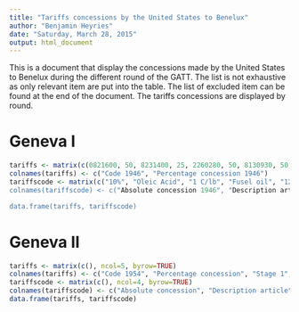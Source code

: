 ```yaml
---
title: "Tariffs concessions by the United States to Benelux"
author: "Benjamin Heyries"
date: "Saturday, March 28, 2015"
output: html_document
---
```


This is a document that display the concessions made by the United States to Benelux during the different round of the GATT. The list is not exhaustive as only relevant item are put into the table. The list of excluded item can be found at the end of the document.
The tariffs concessions are displayed by round.

Geneva I
================

```r
tariffs <- matrix(c(0821600, 50, 8231400, 25, 2260280, 50, 8130930, 50, 8243600, 33, 8380940, 00, 8380140, 50, 8380150, 50, 8240000, 50, 8241000, 50, 8402500, 50, 8402600, 50, 8140700, 50, 8380500, 00, 8040680, 50, 8089200, 50, 8380340, 00, 8380350, 00, 8380410, 50, 8380560, 33, 8380620, 50, 0097300, 10, 0097500, 50, 0932100, 50, 2946000, 50, 2946100, 50, 8291100, 31, "8380811M", 20, "8380811S", 50, 0821100, 50, 1422000, NA, 2260040, 50, 1428200, 33, 8420100, 38, 8380380, 44, 8420170, 25, 8410000, 42, 8410100, 50, 8411000, 33, 8330400, 50, 8330500, 25, 8340000, 25, 8350400, 50, 2812000, 43, 2815000, 50, 2815100, 33, 2815900, 50, 8380390, 22, 8380400, 38, 8380921, 50, 8380933, NA, 5380530, NA, 5380540, 50, 5720000, 50, 5722200, 50, 5181000, 60, 5181200, 50, 5182000, 50, 5420100, 50, 6301000, 50, 5250400, NA, 5200400, 30, 5200410, 30, 5200420, 30, 5200430, 30, 5200450, 30, 5200470, 30, 5200490, 30, 5200520, 30, 5200530, 30, 5200540, 30, 5200550, 30, 5200560, 30, 5200570, 30, 5200590, 30, 5200660, 30, 5200670, 30, 5200680, 30, 5200690, 30, 5200700, 30, 5200710, 30, 5200720, 30, 5200760, 30, 5200770, 30, 5200780, 30, 5200790, 30, 5200800, 30, 5200810, 30, 5200820, 30, 5250000, 50, 5250100, 50, 5240400, 50, 5220000, 50, 5220010, 50, 5220020, 50, 5220020, 50, 5220030, 50, 5220100, 50, 5220110, 50, 5220120, 50, 5220130, 50, 5220200, 50, 5220210, 50, 5220220, 50, 5240000, 50, 5240010, 50, 5240020, 50, 5240030, 50, 5240090, 50, 5240100, 50, 5240110, 50, 5240120, 50, 5240130, 50, 5240180, 50, 5240190, 50, 5240300, 50, 5240310, 50, 5240320, 50, 5270800, 50, 5290300, 33, 5080100, 50, 5080300, 50, 6003300, 30, 6003500, 33, 6020100, 50, 6020200, 50, 6021100, 50, 6021200, 50, 6005000, 50, 6005100, 50, 6005200, 50, 6005300, 50, 6008000, 50, 6008100, 50, 6008200, 50, 6008300, 50, 6008400, 50, 6041000, 50, 6041200, 50, 6041300, 50, 6041400, 50, 6042000, 50, 6042100, 50, 6042200, 50, 6042300, 50, 6042400, 50, 6044000, 50, 6044200, 50, 6044300, 50, 6044400, 50, 6053000, 50, 6053000, 50, 6053100, 50, 6053200, 50, 6053300, 50, 6055000, 50, 6055100, 50, 6055200, 50, 6055130, 50, 6039000, NA, 6039100, NA, 6039300, 50, 6054000, NA, 6054100, NA, 6054200, NA, 6054300, NA, 6054400, NA, 6054500, NA, 6054600, NA, 6054700, 50, 6054800, 50, "Vario", 50, 6081000, 38, 6081100, 33, 6111000, 40, 6101020, 43, 6111300, 46, 6110500, 25, 6110900, 25, 6036000, 50, 6098100, 50, 6790800, 40, 6094900, 50, 6100510, 50, 6100520, 50, 6100160, 40, 6113500, 50, 6092000, 50, 6092100, 50, 6092200, 50, 6092300, 50, 6092400, 50, 6200500, 50, 6200510, 50, 6200520, 43, 6112000, 25, 6112100, 33, 6112600, 00, 6112700, 50, 6111230, NA, 6200530, 50, 6200540, 50, 6200820, 40, 6200970, 50, 7090690, 50, 7090700, 43, 7090710, 43, 9470400, 33, 9470410, 50, 9470420, NA, 9470430, NA, 9470440, 30, 9470450, NA, 9470480, 39, 9470490, 50, 9470500, NA, 9470530, 00, 9470540, NA, 9470560, NA, 9470580, 45, 9590024, 50, 9550980, 50, 6559900, 50, 6100700, 40, 6100710, 50, 4280220, 50, 2620100, 33, 2601100, 20, 0040000, 44, 0040100, 36, 0040700, 41, 0041000, 49, 0041100, 50, 0041300, 50, 0036500, 50, 0046700, NA, 0862100, 50, 0862200, 50, 0862300, 00, 0862400, 50, 0862500, 50, 0862600, 50, 0700000, 40, 0700100, 33, 1090150, 50, 1059100, 50, 1059200, 00, 1318300, NA, 1330890, 50, 2501000, 50, 2503000, 00, 2504000, 17, 2506000, 50, 2506900, 33, 2552000, 00, 2552100, 50, 2265000, 50, 2451000, 17, 2454000, 33, 2454100, 33, 2456000, 00, 2460100, 33, 2460120, 00, 2460130, 00, 2460220, 33, 2460240, 38, 2460260, 50, 2460420, 25, 2460500, 33, 2460700, 00, 2460990, 33, 1191500, 50, 1236100, 50, 1236300, 33, 1210040, 50, 1235100, 29, 1235200, 40, 1249600, 50, 1250210, 50, 1210010, 50, 1250440, 33, 1250540, 17, 1502100, 33, 1503500, 33, 1503000, 25, 1502300, 25, 1503300, 25, 1770310, 50, 1800000, 50, 3078000, 27, 3080100, 44, 3086600, 40, 3230400, 40, 3224300, 50, 3224900, 50, 3262500, 00, 3262600, 00, 3262700, 50, 3390020, 50, 3272500, 50, 3417110, 00, 3417200, 50, 3417500, 25, 3248100, 50, 3286000, 50, 3276000, 50, 3274000, 50, 3248200, 50, 3287300, 50, 3285100, 50, 3285300, 50, 3963600, 50, 3550000, 25, 3550100, 19, 2553000, 18, 3553100, 23, 3553200, 19, 3553400, 25, 3553500, 19, 3553600, 30, 3553700, 25, 3553000, 00, 3553900, 00, 3554000, 00, 3609000, NA, 3609100, NA, 3609200, NA, 3670010, 25, 3670020, 25, 3670030, 25, 3670030, 25, 3670050, 25, 3670110, 25, 3670120, 25, 3670130, 25, 3670130, 25, 3670140, 25, 3670150, 25, 3801000, 50, 3801300, NA, 3801600, NA, 3801900, NA, 3802500, 50, 3802600, NA, 3802700, NA, 3802800, NA, 3805000, 50, 3805100, 50, 3805200, 50, 3810000, 20, 4740140, 50, 4721200, 50, 4721300, NA, 4727000, 00, 4727500, NA, 9040000, 50, 9040100, 50, 9040200, 00, 9040400, 47, 9522400, 50, 9522500, 47, 4274610, 50, 4724620, 50, 4724710, NA, 4772000, 50, 4717300, 50, 9510410, 47, 9510510, 40, 4799540, 00, 5520000, 50, 5520100, 50, 5520030, 50, 5520050, 50, 3910100, 50, 3910200, 50, 3910300, 50, 3910500, 50, 0741000, 46, 3698800, 50, 3698500, 50, 3698600, 50, 5957000, 00, 3163000, 50, 3163100, 44, 3293000, 50, 3293100, 44, 3643000, 50, 3643100, 44, 3749000, 50, 3749100, 44, 6883400, 50, 6883600, 44, 3963700, 50, 0306100, 17, 2950060, 50, 9850640, 50, 9010000, 50, 9010200, 50, 9010300, 50, 9010300, 50, 9010900, 50, 9019100, 50, 9019200, 50, 9019200, 50, 9019300, 50, 9019600, 50, 9019700, 50, 9019800, 50, 9030100, 00, 9800410, 50, 2260210, 25, 2260230, 25, 2210020, "Bind", 7890090, "Bind", 2308000, "Bind", 8380005, "Bind", 9919300, "Bind", 2201000, "Bind", 3411000, "Bind", 8380009, "Bind", 5009000, "Bind", 6661000, "Bind", 2210040, "Bind", 2210290, "Bind", 2210860, "Bind", 8380017, "Bind", 3403000, "Bind", 3403000, "Bind", 3409200, "Bind", 8500000, "Bind", 8509800, "Bind", 8511300, "Bind", 8519100, "Bind", 8519300, "Bind", 8519400, "Bind", 8519500, "Bind", 2102000, "Bind", 2109700, "Bind", 0930000, "Bind", 2237000, "Bind", 3428300, "Bind", 0715000, "Bind", 0729400, "Bind", 2274100, "Bind", 2280160, "Bind", 2243000, "Bind", 5054300, "Bind", 5054500, "Bind", 5054600, "Bind", 5054700, "Bind", 5057000, "Bind", 5062000, "Bind", 5067100, "Bind", 5076000, "Bind", 5077000, "Bind", 8130350, "Bind", 8102000, "Bind", 8103200, "Bind", 8103300, "Bind", 8103300, "Bind", 8103400, "Bind", 8103500, "Bind", 8103600, "Bind", 8103800, "Bind", 8103900, "Bind", 8360000, "Bind", 1227000, "Bind", 0293200, "Bind", 8335000, "Bind", 1529000, "Bind", 1539000, "Bind", 1540000, "Bind", 1541000, "Bind", 1542000, "Bind", 1228000, "Bind", 2934000, "Bind", 5750500, "Bind", 6093000, "Bind", 4066000, "Bind"), ncol=2, byrow=TRUE)
colnames(tariffs) <- c("Code 1946", "Percentage concession 1946")
tariffscode <- matrix(c("10%", "Oleic Acid", "1 C/lb", "Fusel oil", "12.5%", "Fatty alcohol", "7.5%", "Haarlem oil", "5%", "Amonium silicofluoride", "0%", "Laundry sour", "1/10 ct/lb", "Aluminum sulfate 1", "1/10 ct/lb", "Aluminium sulfate 2", "5/8 ct/lb", "Amonium Chloride", "0.5 ct/lb", "Amonium nitrate", "0.1 ct /lb",  "Whiting", "0.25 ct/lb", "Whiting ground", "7.5%", "Haarlem oil doses", "0", "Flavouring extracts with alcohol", "1.75 ct/lb + 10%", "Naphthalene", "3.5 ct/lb + 22.5%", "Saccharin", "0", "Cobalt lineleate", "0", "Cobalt sulfate", "2 ct/lb", "Amyl acetate", "5%", "Flavouring extracts without alcohol", "5.5 ct/lb", "Hexamethylenotetramine", "2% + 0 ct", "Gelatine less 40 ct", "3.5 ct/lb + 10%", "Gelatine less 80 ct", "4 ct/lb + 12.5%", "Gelatine more 80ct", "1 ct/lb + 12.5%", "Vegetable glue less 40ct", "4 ct/lb + 12.5%", "Vegetable Glue more than 40ct", "7/15 ct/lb", "Refined glycerine", "5%", "Manganese compound: Borate", "12.5%","Manganese compound: sulphate", "10%", "Animal fats", "From 20% to 3ct/lb: more than 10%, less than 20%", "Corn or maise oil", "1ct/lb", "Poppy seed oil", "1 ct/lb", "Sesame oil", "3 ct/lb", "Blue pigments", "20%", "Activated chars and carbons", "0.625 ct/lb", "Red load", "5/8 ct/lb", "Lithopone 1", "7/8 ct/lb + 7.5%", "Lithopone 2", "0.3 ct/lb", "Zinc oxide", "3.5 ct/lb", "Potassium forricianide = red", "1 ct/lb", "Potassium forrocyanide = yellow", "0.5 ct/lb", "Sodium forrocyanide = yellow", "3/4 ct/lb", "Sodium silicoflurride", "3/4 ct/lb", "Potato starch", "3/4 ct/lb", "Corn starsh", "0.5 ct/lb", "Rice starsh", "0.5 ct/lb", "Wheat starsh", "0.75 ct/lb", "Other starsh", "0.5 ct/lb", "Potato Dextrine", "0.75 ct/lb", "Other dextrine", "15%", "Titanium", "unreadable", "Zinc chloride", "20% on the lower bound", "Ceramic mosaic tiles <40ct", "30%", "Ceramic tiles>40ct", "15/64 ct/lb", "Magnosite crude", "15/32 ct/lb", "Magnisite: Ground caustique", "0.0225 ct/lb", "Cement: hydraulic", "0225 ct/lb", "Hydraulic cement clinker", "0.03 ct/lb", "White nonstaining cement", "50 ct/ton", "Sand >95% selica", "50 ct/ton", "Bauxite crude", "From 60% to 50 ct (30-50%)", "Plated or cased glassware", "27/64 ct/lb","Cylinder, crown and sheet glass (CCSG) 1", "29/64 ct/lb", "CCSG 2", "35/64 ct/lb", "CCSG 3", "38/64 ct/lb", "CCSG 4", "33/64 ct/lb", "CCSG 5", "59/64 ct/lb", "CCSG 6", "54/64 ct/lb", "CCSG 7", "27/64 ct/lb", "CCSG 8", "29/64 ct/lb", "CCSG 9", "35/64 ct/lb", "CCSG 10", "38/64 ct/lb", "CCSG 11", "33/64 ct/lb", "CCSG 12", "59/64", "CCSG 13", "54/64 ct/lb", "CCSG 14", "27/64 ct/lb", "CCSG 15", "29/64 ct/lb", "CCSG 16", "35/64 ct/lb", "CCSG 17", "38/64 ct/lb", "CCSG 18", "33/64 ct/lb", "CCSG 19", "59/64 ct/lb", "CCSG 20", "54/64 ct/lb", "CCSG 21", "27/64 ct/lb", "CCSG 22", "29/64 ct/lb", "CCSG 23", "35/64 ct/lb", "CCSG 24", "38/64 ct/lb", "CCSG 25", "33/64 ct/lb", "CCSG 26", "59/64 ct/lb", "CCSG 27", "54/64 ct/lb", "CCSG 28", "22.5%", "Luminated Glass", "22.5%", "Manufacture of luminated glass", "0.75 ct/lb", "Rolled glass", "4.15 ct/sqf", "Plate glass (PG) 1", "5.65 ct/sqf", "PG 2", "5.85 ct/sqf", "PG3", "6.60 ct/sqf", "PG 4", "4.15 ct/sqf", "PG 5", "5.65 ct/sqf", "PG 6", "5.85 ct/sqf", "PG 7", "6.60", "PG 8", "5 ct/sqf", "PG with wire netting (PGWN) 1", "6.60 ct/sqf", "PGWN 2", "7.65 ct/sqf", "PGWN 3", "4.15 ct/sqf", "CCSG not plate gass (CCSGNPG) 1", "5.65 ct/sqf", "CCSGNPG 2", "5.85 ct/sqf", "CCSGNPG 3", "6.60 ct/sqf", "CCSGNPG 4", "25% for min", "CCSGNPG 5", "20% for min", "CCSGNPG 6", "5 ct/sqf", "OTher CCSG (OCCSG) 1", "6.60 ct/sqf", "OCCSG 2", "7.65 ct/sqf", "OCCSG 3", "25%", "Pressed glass building block", "10%", "Circular glass tiles", "50 ct/cuft", "Black marbel: dressed or sawed", "32.5 ct/cuft", "Black marble: rough", "37.5 ct/ton", "Pig Iron: no dutiable alloy", "37.5 ct/ton", "Pig iron: with dutiable alloy", "0.125 ct/lb", "unfinished iron 1", "0.25 ct/lb", "unfinished iron 2", "0.125 ct/lb", "Non-iron muck bars 1", "0.25 ct/lb", "Non-iron muck bars 2", "0.25 ct/lb", "Steel concrete reinforcement bars (SCRB) 1", "0.2 ct/lb", "SCRB 2", "10%", "SCRB 3", "10%", "SCRB 4", "0.125 ct/lb", "Steel bars 1", "0.2 ct/lb", "Steel bars 2", "3/16 ct/lb", "Steel bar 3", "10%", "Steel bar 4", "10%", "Steel bar 5", "0.125 ct/lb", "Steel ingot", "3/16 ct/lb", "Steel ingot 2", "10%", "Steel ingot 3", "10%", "Steel ingot 4", "0.125 ct/lb", "Steel billets 1", "0.2 ct/lb", "Steel billets 2", "3/16 ct/lb", "Steel billets 3", "10%", "Steel billets 4", "10%", "Steel billets 5", "0.125 ct/lb", "Various steel item (VSI) 1", "0.2 ct/lb", "VSI 2", "10%", "VSI 3", "10%", "VSI 4", "0.125", "Steel circular saw plates (SCSP) 1", "0.2 ct/lb", "SCSP 2", "10%", "SCSP 3", "10%", "SCSP 4", "0.125", "Steel shouts and plates (SSP) 1", "0.2 ct/lb", "SSP 2", "10%", "SSP 3", "10%", "SSP 4", "From 0.35 ct/lb to 10% with 0.175 ct/lb min", "Boiler or other plate iron (BPI) 1", "From 0.35 ct/lb to 10% with 0.175 ct/lb min", "BPI 2", "10%", "BPI 3", "From 0.35 ct/lb to 10% with 0.175 ct/lb min", "Steel and skelp (SS) 1", "From 0.35 ct/lb to 10% with 0.175 ct/lb min", "SS 2", "From 0.45 ct/lb to 10% with 0.225 ct/lb min", "SS 3", "From 0.45 ct/lb to 10% with 0.225 ct/lb min", "SS 4", "From 0.60 ct/lb to 10% with 0.3 ct/lb min", "SS 5", "From 0.70 ct/lb to 10% with 0.35 ct/lb min", "SS 6", "From 0.60 ct/lb to 10% with 0.3 ct/lb min", "SS 7", "10%", "SS 8", "10%", "SS9", "0.1 ct/lb", "Additional duty on galvanized steel", "0.1 ct/lb", "Additional duty on pickled/cold rolled/cleaned steel", "0.085 ct/lb", "Not assembled structural shapes", "5%", "Assembled structural shapes", "0.1 ct/lb", "Hoops iron/steel 1", "0.15 ct/lb", "Hoops iron/steel 2", "0.25 ct/lb", "Hoops iron/steel 3", "0.05 ct/lb", "Hoops iron/steel 4", "0.05 ct/lb", "Hoops iron/steel 5", "0.125 ct/lb", "Wire rods",  "17.5%", "Wire strand", "10%", "Wire", "0.25 ct/lb", "Baling wire", "0.25 ct/lb", "Galvanized fencing wire (GFW) 1", "0.25 ct/lb", "GFW 2", "20%", "Woven wire cloth", "0.5 ct/lb", "Wheels for railways", "3/8 ct/lb", "Tubes 1", "5/8 ct/lb", "Tubes 2", "7/8 ct/lb", "Tubes 3", "5/8 ct/lb", "Tubes 4", "7/8 ct/lb", "Tubes 5", "0.5 ct/lb", "Bolts 1", "0.3 ct/lb", "Bolts 2", "15%", "Bolts 3", "0.1 ct/lb", "Cut nails 1", "5%", "Cut nails 2", "0", "Staples", "0.2 ct/lb", "Wire nails small", "0.25 ct/lb", "Wire snails big", "0.1 ct/lb", "Spikes", "15%", "Other spikes and staples", "15%", "Rivots", "0.5 ct/lb", "Other rivots", "10%", "Wood screws", "20%", "Hollow or flat ware", "17.5%", "Telephone apparitus", "7.5%", "X-ray tubes", "7.5%", "Other X-ray parts", "25 ct/unit + 7.5%", "Shotgun, combination shotgun (SCS) 1", "75 ct/unit + 22.5%", "SCS 2", "1 $/unit + 7.5%", "SCS 3", "2 $/unit + 22.5%", "SCS 4", "1 $/unit + 7.5%", "SCS 5", "3 $/unit + 22.5%", "SCS 6", "2 $/unit + 7.5%", "SCS 7", "5 $/unit + 22.5%", "SCS 8", "12.5%", "SCS 9", "32.5%", "SCS 10", "2 $/unit + 12.5%", "SCS 11", "0", "Barrels for shotgun", "1 $/unit + 10%", "Barrels for shotgun 2", "1.25 $/unit + 10%", "Stocks for shotgun", "12.5%", "Other shotgun parts", "2.25 $/unit + 32.5%", "Pigeon timer", "22.5%", "Clock cases", "22.5%", "Zinc manufactures (no precious)", "20%", "Wire fencing before weaving", "30%", "Wire fencing after weaving", "12.5%", "Bio-shavings", "0.50 $/lb", "Tobacco unmanufactured", "0.43 $/lb", "Manufactured tobacco", "0.8 ct/lb", "Condensed and evaporated milk (CEM) 1", "1 ct/lb", "CEM 2", "1.03 ct/lb", "CEM 3", "2.91 ct/lb", "Whole milk dried", "1.5 ct/lb", "Skimmed mild dried", "6.13 ct/lb", "Cream dried", "1.5 ct/lb + 10% for min", "Edam and Gouda", "0", "Other Edam and Cheese", "Live Birds 1", "25 ct/unit","10%", "Live Birds 2", "0", "Song Birds 1", "10%", "Song Birds 2", "25 ct/unit", "Other birds 1",  "10 %", "ohter Birds 2", "10%", "Herring pickled/Salted 1", "0.25 ct/lb + net instead of no precision", "Herrin pickled/salted 2","0.5 ct/lb", "Pearl Barley", "5/16 ct/lb", "Rice meal/flour/polish/bran", "0", "Broken rice", "Uniformed to 12.5 ct/cu.ft instead of seasons duty", "Hothouse grapes", "17.5%", "Other fruit pastes/pulps", "0.2 ct/unit", "Bulbs 1", "0", "Bulb 2", "0.1 ct/unit", "Bulb 3", "0.05 ct/unot", "Bulb 4", "5%", "Other bulbs", "0", "Rose stocks and plants", "2 ct/unit", "Rose plant and stock 2", "0.08 ct/lb", "Poppy seeds", "1 ct/lb", "Garden and field seeds (GFS) 1", "1 ct/lb", "GFS 2", "1 ct/lb", "GFS 3", "0", "GFS 4", "1 ct/lb", "GFS 5", "0", "GFS 6", "0", "GFS 7", "1 ct/lb", "GFS 8", " 3 ct/lb", "GFS 9", "1 ct/lb", "GFS 10", "1 ct/lb", "GFS 11", "1 ct/lb", "GFS 12", "0", "GFS 13", "1 ct/lb", "GFS 14", "1.5 ct/lb", "Beans in brine", "1 ct/lb + precision measurement", "Peas 1", "0.5 ct/lb + precision measurement", "Peas 2", "0.75 ct/lb", "Cabbage", "10%", "Cucumbers, pickled in brine", "10%", "Pickled onions or onions in brine", "12.5%", "Squerkraut", "17.5%", "Loup, Soup rolls or cubes", "0.75 ct/lb", "Crude chicory emdives", "0.5 ct/lb", "Crude chicory roots", "0.5 ct/lb", "Chicory ground or prepared", "0.5 ct/lb", "Cocoa unsweentened", "0.5 ct/lb", "Chocolate, unswentened", "0.5 ct/lb", "Sweetened cocoa or chocolate", "5%", "Sweetened cocoa or chocolate", "35 ct/gal + 2.50$/gal on alcohol content", "Cherry, prune, vine or juice", "15%", "Tapestries amd Jacquard", "27.5%", "Cotton pile fabrics", "10%", "Polishing, dust and other mop clothes", "10%", "Label for garnments", "10%", "Cotton oriental imitation floor covering", "17.5%", "Cotton out pile rugs", "0", "Unmanufactured Flax", "0", "Unmanufactured Flax 2", "5.60$/ton", "Unmanufactured Flax", "10%", "Silver and roving of vegetable", "20%", "Threads, tzines and cords of hemp and ramie", "0", "Cordage 1", "0.75 ct/lb", "Cordage 2", "5%", "Cords and twines of hard fiber", "15%", "Woven fabrics for paddings or interlinigs 1", "15%", "Woven fabrics for paddings or interlings 2", "15%", "Artists canvas of flax", "10%", "Woven fabrics 1", "10%", "Woven fabrics 2", "15%", "Pile non cotton fabrtics", "15%", "Manufacturer of non cotton pile fabrics", "20%", "Other floor covering", "4 ct/lb", "Wool noils (WN) 1", "4 ct/lb", "WN 2", "6 ct/lb", "WN 3", "3.5 ct/lb", "WN 4", "3.5 ct/lb", "WN 5", "3.5 ct/lb", "WN 6", "1.5 ct/lb", "WN 7", "3.5 ct/lb", "WN 8", "3.5 ct/ lb", "WN 9", "0", "WN 10", "0", "WN 11", "0", "WN 12", "12.5 ct/lb + 15%", "Green billiard clothes (GBC) 1", "12.5 ct/lb + 15%", "GBC 2", "12,5 ct/lb + 15%", "GBC 3", "10%", "Carpets, rugs, mats and parts(CRMP) 1", "10%", "CRMP 2", "10%", "CRMP 3", "10%", "CRMP 4", "10%", "CRMP 5", "10%", "CRMP 6", "10%", "CRMP 7", "10%", "CRMP 8", "10%", "CRMP 9", "22.5% with 22.5 ct/lb min", "Yarn of rayen or other synthetic textiles (YRS) 1", "22.5% with 32.5 ct/lb min", "YRS 2", "22.5% with 17.5 ct/lb min", "YRS 3", "25% with 27.5 ct/lb min", "YRS 4", "22.5% + 22.5 ct/lb with 45 ct/lb min", "YRS 5", "22.5% + 22.5 ct/lb with 35 ct/lb min", "YRS 6", "25% + 22.5 ct/lb with 40 ct/lb min", "YRS 7", "25% + 22.5 ct/lb with 30 ct/lb min", "YRS 8", "5%", "Rayon waste", "12.5%", "Rayon noils", "5 ct/lb + 12.5 ct/lb", "Garnetted rayon", "5%", "Filaments of rayon", "5%", "Strawboard", "1 ct/lb + 5%", "Vegetable parchment", "1.5 ct/lb + 5%", "Parafied paper", "0", "Uncoated paper", "0 ct/lb + 10%", "Other uncoated papers", "10%", "Photographic print and similar papers (PPSP) 1", "12.5%", "PPSP 2", "0", "PPSP 3", "10.5%", "PPSP 4", "15%", "Transparencies printed lithographically (TPL) 1", "17.5%", "TPL 2", "0.5 ct/lb + 10%", "Bristol board (BB) 1", "1.5 ct/lb +12.5%", "BB 2", "0.5 ct/lb +5%", "BB 3", "1.5 ct/lb + 7.5%", "BB 4", "7.5%", "Strawboard amd straw paper", "3.5%", "Books of bona fide foreign authorship", "5%", "Book not of bona fide foreign authorship", "0", "Ribben flycatchers", "0.3 ct/lb", "Shingles, siding, roofing and ridge rolls of asbestos cement (SSRRR) 1", "3/8 ct/lb", "SSRRR 2", "0.3 ct/lb", "Articles in part of asbestos cement 1", "3/8 ct/lb", "Articles in part of asbestos cement", "6.25%", "Harvest hats (HH) 1", "6.25%", "HH 2", "6.25", "HH 3", "6.25", "HH 4", "12.5%", " Cut fur for hatters use", "5%", "Curled hair", "10%", "Hair felt", "10%", "Manufactured hairfel", "0", "Diamonds out", "30%", "Laces articles 1", "20%", "Laces articles 2", "30%", "Laces articles 3", "20%", "Laces articles 4", "30%", "Laces articles 5", "20%", "Laces articles 6", "30%", "Laces articles 7", "20%", "Laces articles 8", "30%", "Laces articles 9", "20%", "Laces articles 10", "30%", "Laces articles 11", "20%", "Laces articles 12", "45%", "Fringes", "3.5%", "Calf and kip upper leather", "12.5%", "Palm loaf manufactures", "25 ct/lb + 20%", "Laminated reds, tubes, strips or blank of synthetic resin", "6.25%", "Photgraphic film sensitized (PFS) 1", "6.25%", "PFS 2", "6.25", "PFS 3", "6.25", "PFS4", "6.25%", "Raw motion picture film sensitized (RMPFS) 1", "6.25%", "RMPFS 2", "6.25%", "RMPFS 3", "0.1 ct/lin.ft", "RMPFS 4", "0.1 ct/lin.ft", "RMPFS 5", "0.1 ct/lin.ft", "RMPFS 6", "0", "Photographic dry plates", "1.25 ct/unit +15%", "Tobacco pipes", "5%", "Fatty acids 1", "5%%, "Fatty acids 2", "0", "Alcos", "0", "Cream separators", "0", "Gambier or terra japonica", "0", "Arsenic sulphide", "0", "Phtographic dry plates and fil; of Americam manufactured exposed abroad", "0", "Cinchena bark from quinine", "0", "Calcium arsonate", "0", "Coal and coke briquet", "0", "Cobalt metal", "0", "Cubebs", "0", "Drug roots", "0", "Ferrous sulfate", "0", "Kapok", "0", "Magay or cantala", "0", "Nitrogenous fertilizer: amomium sulfate", "0", "Other nitrogenous fertilizer material", "0", "Precipitated bone phosphate", "0", "Basic slag", "0", "Superphosphates 1", "0", "Superphosphates 2", "0", "Superphosphates 3", "0", "Gums and resins: damar", "0", "Gums and resins: copal gums", "0", "Ossein", "0", "Rapeseed", "0", "Oakum", "0", "Moleskins", "0", "Fur-tails, paws, pieces and cuttings", "0", "Oil of citronella", "0", "Palm oil", "0", "Petroleum products 1", "0", "Petroleu; products 2", "0", "Petroleum products 3", "0", "petroleum products 4", "0", "Petroleum products 5", "0", "Petroleum products 6", "0", "Petroleum products 7", "0", "Petroleum products 8", "0", 'petroleum products 9", "0", "Petroleum products 10', "0", "Quinine and salts 1", "0", "Quinine and salts 2", "0", "Quinine and salts 3", "0", "Quinine and salts 4", "0", "Quinine and salts 5", "0", "Quinine and salts 6", "0", "Quinine and salts 7", "0", "Quinine and salts 8", "0", "Quinine and salts 8", "0", "Radium salts", "0", "Sago crude and sago flour", "0", "Elk skins, buck or doe", "0", "Sodium sulphate, crude", "0", "Carazay seed", "0", "Nutmegs, unground", "0", "Mace, unground", "0", "Black pepper, unground", "0", "White pepper unground", "0", "Tapiocca, tapiocca flour, and cassava", "0", "Wafers not edible", "0", "Mineral wax: ceresin", "0", "Barbed wire", "0", "Rattan unmanufactured", "0"), ncol = 2, byrow=TRUE)
colnames(tariffscode) <- c("Absolute concession 1946", "Description article")

data.frame(tariffs, tariffscode)
```


Geneva II
================

```r
tariffs <- matrix(c(), ncol=5, byrow=TRUE)
colnames(tariffs) <- c("Code 1954", "Percentage concession", "Stage 1", "Stage 2", "Stage 3")
tariffscode <- matrix(c(), ncol=4, byrow=TRUE)
colnames(tariffscode) <- c("Absolute concession", "Description article", "Code 1946", "Change")
data.frame(tariffs, tariffscode)
```
